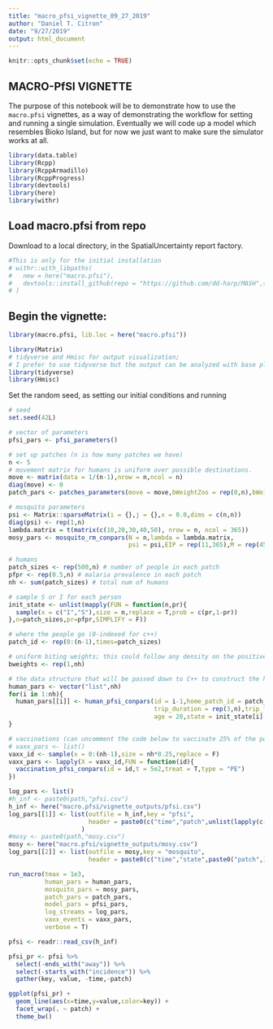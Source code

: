 ```yaml
---
title: "macro_pfsi_vignette_09_27_2019"
author: "Daniel T. Citron"
date: "9/27/2019"
output: html_document
---
```


```r
knitr::opts_chunk$set(echo = TRUE)
```

## MACRO-PfSI VIGNETTE

The purpose of this notebook will be to demonstrate how to use the `macro.pfsi` vignettes, as a way of demonstrating the workflow for setting and running a single simulation.  Eventually we will code up a model which resembles Bioko Island, but for now we just want to make sure the simulator works at all.

```r
library(data.table)
library(Rcpp)
library(RcppArmadillo)
library(RcppProgress)
library(devtools)
library(here)
library(withr)
```

## Load macro.pfsi from repo

Download to a local directory, in the SpatialUncertainty report factory.

```r
#This is only for the initial installation
# withr::with_libpaths(
#   new = here("macro.pfsi"),
#   devtools::install_github(repo = "https://github.com/dd-harp/MASH",subdir = "macro.pfsi", force = TRUE)
# )

```

## Begin the vignette:

```r

library(macro.pfsi, lib.loc = here("macro.pfsi"))

library(Matrix)
# tidyverse and Hmisc for output visualization; 
# I prefer to use tidyverse but the output can be analyzed with base plots just fine
library(tidyverse)
library(Hmisc)
```

Set the random seed, as setting our initial conditions and running 
```r
# seed
set.seed(42L)
```

```r
# vector of parameters 
pfsi_pars <- pfsi_parameters()

# set up patches (n is how many patches we have)
n <- 5
# movement matrix for humans is uniform over possible destinations.
move <- matrix(data = 1/(n-1),nrow = n,ncol = n)
diag(move) <- 0
patch_pars <- patches_parameters(move = move,bWeightZoo = rep(0,n),bWeightZootox = rep(0,n),reservoir = rep(F,n),res_EIR = rep(0,n))

# mosquito parameters
psi <- Matrix::sparseMatrix(i = {},j = {},x = 0.0,dims = c(n,n))
diag(psi) <- rep(1,n)
lambda.matrix = t(matrix(c(10,20,30,40,50), nrow = n, ncol = 365))
mosy_pars <- mosquito_rm_conpars(N = n,lambda = lambda.matrix,
                                 psi = psi,EIP = rep(11,365),M = rep(450,n),Y = rep(0,n),Z = rep(0,n))
```


```r
# humans
patch_sizes <- rep(500,n) # number of people in each patch
pfpr <- rep(0.5,n) # malaria prevalence in each patch
nh <- sum(patch_sizes) # total num of humans

# sample S or I for each person
init_state <- unlist(mapply(FUN = function(n,pr){
  sample(x = c("I","S"),size = n,replace = T,prob = c(pr,1-pr))
},n=patch_sizes,pr=pfpr,SIMPLIFY = F))

# where the people go (0-indexed for c++)
patch_id <- rep(0:(n-1),times=patch_sizes)

# uniform biting weights; this could follow any density on the positive reals (gamma, log-normal, weibull, etc.)
bweights <- rep(1,nh)

# the data structure that will be passed down to C++ to construct the human pop
human_pars <- vector("list",nh)
for(i in 1:nh){
  human_pars[[i]] <- human_pfsi_conpars(id = i-1,home_patch_id = patch_id[i],
                                        trip_duration = rep(3,n),trip_frequency = 1/20,bweight = bweights[i],
                                        age = 20,state = init_state[i],bite_algorithm = 0)
}

# vaccinations (can uncomment the code below to vaccinate 25% of the population at day 500)
# vaxx_pars <- list()
vaxx_id <- sample(x = 0:(nh-1),size = nh*0.25,replace = F)
vaxx_pars <- lapply(X = vaxx_id,FUN = function(id){
  vaccination_pfsi_conpars(id = id,t = 5e2,treat = T,type = "PE")
})
```


```r
log_pars <- list()
#h_inf <- paste0(path,"pfsi.csv")
h_inf <- here("macro.pfsi/vignette_outputs/pfsi.csv")
log_pars[[1]] <- list(outfile = h_inf,key = "pfsi",
                      header = paste0(c("time","patch",unlist(lapply(c("S","I","P"),function(x){paste0(x,c("_visitor","_resident_home","_resident_away"))})),"incidence_resident","incidence_traveller"),collapse = ",")
                    )
#mosy <- paste0(path,"mosy.csv")
mosy <- here("macro.pfsi/vignette_outputs/mosy.csv")
log_pars[[2]] <- list(outfile = mosy,key = "mosquito",
                      header = paste0(c("time","state",paste0("patch",1:n)),collapse = ","))

run_macro(tmax = 1e3,
          human_pars = human_pars,
          mosquito_pars = mosy_pars,
          patch_pars = patch_pars,
          model_pars = pfsi_pars,
          log_streams = log_pars,
          vaxx_events = vaxx_pars,
          verbose = T)

pfsi <- readr::read_csv(h_inf)

pfsi_pr <- pfsi %>%
  select(-ends_with("away")) %>%
  select(-starts_with("incidence")) %>%
  gather(key, value, -time,-patch)

ggplot(pfsi_pr) +
  geom_line(aes(x=time,y=value,color=key)) +
  facet_wrap(. ~ patch) +
  theme_bw()
```
